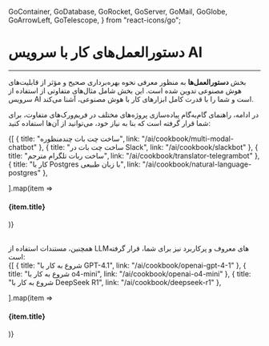   GoContainer,
  GoDatabase,
  GoRocket,
  GoServer,
  GoMail,
  GoGlobe,
  GoArrowLeft,
  GoTelescope,
} from "react-icons/go";


<Layout>
<Head>
<title>مستندات دستورالعمل‌های کار با هوش مصنوعی - لیارا</title>
<meta property="og:title" content="مستندات خدمات رایانش ابری لیارا" />
<meta property="og:description" content="مستندات مربوط به دستورالعمل‌ها و آموزش‌های کار با AI"  />
</Head>


# دستورالعمل‌های کار با سرویس AI
<hr className="mb-2" />

بخش **دستورالعمل‌ها** به منظور معرفی نحوه بهره‌برداری صحیح و مؤثر از قابلیت‌های هوش مصنوعی تدوین شده است. این بخش 
شامل مثال‌های متفاوتی از استفاده از سرویس AI است و شما را با قدرت کامل ابزارهای کار با هوش مصنوعی، آشنا می‌کند.
<div className="h-2" />

در ادامه، راهنمای گام‌به‌گام پیاده‌سازی پروژه‌های مختلف در فریم‌ورک‌های متفاوت، برای شما قرار گرفته است که بنا به نیاز خود، می‌توانید از آن‌ها استفاده کنید: 

<div className="h-4" />
<div className="grid md:grid-cols-4 gap-4">
            {[
      {
        title: "ساخت چت بات چندمنظوره",
        link: "/ai/cookbook/multi-modal-chatbot"
      },
      {
        title: "ساخت چت بات در Slack",
        link: "/ai/cookbook/slackbot"
      },
      {
        title: "ساخت ربات تلگرام مترجم",
        link: "/ai/cookbook/translator-telegrambot"
      },
      {
        title: "کار با Postgres با زبان طبیعی",
        link: "/ai/cookbook/natural-language-postgres"
      },
     
  ].map(item =>
              <Link href={item.link}>
                <Card className="flex cursor-pointer w-full items-center justify-between">
                  <div className="flex items-center gap-3">
                    <h4>
                      {item.title}
                    </h4>
                  </div>
                  <GoArrowLeft className="ml-1" />
                </Card>
              </Link>
            )}
          </div>
<div className="h-4" />

<br />
همچنین، مستندات استفاده از LLMهای معروف و پرکاربرد نیز برای شما، قرار گرفته است: 

<div className="h-4" />
<div className="grid md:grid-cols-3 gap-4">
            {[
      {
        title: "شروع به کار با GPT-4.1",
        link: "/ai/cookbook/openai-gpt-4-1"
      },
      {
        title: "شروع به کار با o4-mini",
        link: "/ai/cookbook/openai-o4-mini"
      },
      {
        title: "شروع به کار با DeepSeek R1",
        link: "/ai/cookbook/deepseek-r1"
      },

  ].map(item =>
              <Link href={item.link}>
                <Card className="flex cursor-pointer w-full items-center justify-between">
                  <div className="flex items-center gap-3">
                    <h4>
                      {item.title}
                    </h4>
                  </div>
                  <GoArrowLeft className="ml-1" />
                </Card>
              </Link>
            )}
          </div>
<div className="h-4" />

</Layout>